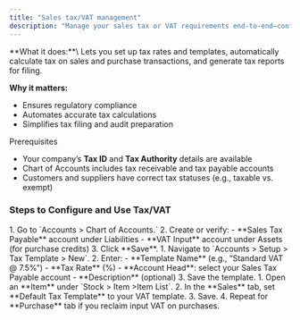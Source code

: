 ```yaml
---
title: "Sales tax/VAT management"
description: "Manage your sales tax or VAT requirements end-to-end—configure tax rules, apply them to transactions, and report compliance—all within the CGIC App."
---
```


<Accordion title="Overview">
  **What it does:**\
  Lets you set up tax rates and templates, automatically calculate tax on sales and purchase transactions, and generate tax reports for filing.

  **Why it matters:**

  - Ensures regulatory compliance
  - Automates accurate tax calculations
  - Simplifies tax filing and audit preparation
</Accordion>

<Info>
  Prerequisites

  - Your company’s **Tax ID** and **Tax Authority** details are available
  - Chart of Accounts includes tax receivable and tax payable accounts
  - Customers and suppliers have correct tax statuses (e.g., taxable vs. exempt)
</Info>

### Steps to Configure and Use Tax/VAT

<Steps>
  <Step title="Set Up Tax Accounts">
    1. Go to `Accounts > Chart of Accounts.`
    2. Create or verify:
       - **Sales Tax Payable** account under Liabilities
       - **VAT Input** account under Assets (for purchase credits)
    3. Click **Save**.
  </Step>
  <Step title="Create Tax Templates">
    1. Navigate to `Accounts > Setup > Tax Template > New`.
    2. Enter:
       - **Template Name** (e.g., “Standard VAT @ 7.5%”)
       - **Tax Rate** (%)
       - **Account Head**: select your Sales Tax Payable account
       - **Description** (optional)
    3. Save the template.
  </Step>
  <Step title="Apply Taxes to Items and Parties">
    1. Open an **Item** under `Stock > Item >Item List`.
    2. In the **Sales** tab, set **Default Tax Template** to your VAT template.
    3. Save.
    4. Repeat for **Purchase** tab if you reclaim input VAT on purchases.
  </Step>
</Steps>